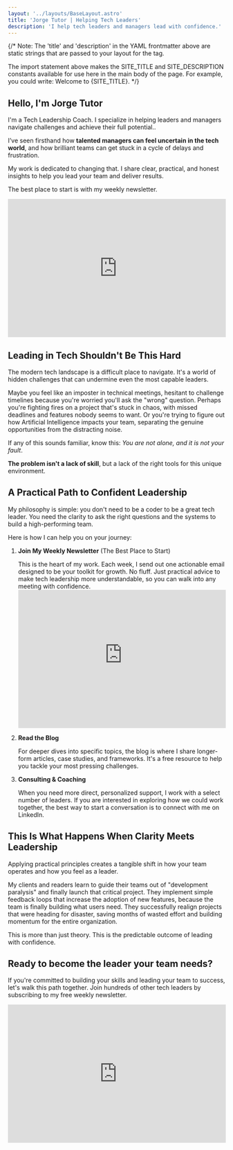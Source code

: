 ```yaml
---
layout: '../layouts/BaseLayout.astro'
title: 'Jorge Tutor | Helping Tech Leaders'
description: 'I help tech leaders and managers lead with confidence.'
---
```


{/*
  Note: The 'title' and 'description' in the YAML frontmatter above are static strings
  that are passed to your layout for the <head> tag.

  The import statement above makes the SITE_TITLE and SITE_DESCRIPTION
  constants available for use here in the main body of the page.
  For example, you could write: Welcome to {SITE_TITLE}.
*/}

## Hello, I'm Jorge Tutor

I'm a Tech Leadership Coach. I specialize in helping leaders and managers navigate challenges and achieve their full potential..

I’ve seen firsthand how <strong>talented managers can feel uncertain in the tech world</strong>, and how brilliant teams can get stuck in a cycle of delays and frustration.

My work is dedicated to changing that. I share clear, practical, and honest insights to help you lead your team and deliver results.
                        

The best place to start is with my weekly newsletter.
<iframe src="https://jorgetutor.substack.com/embed" width="100%" height="320" class="border border-[#EEE] bg-white" frameborder="0" scrolling="no"></iframe>

## Leading in Tech Shouldn't Be This Hard
The modern tech landscape is a difficult place to navigate. It's a world of hidden challenges that can undermine even the most capable leaders.

Maybe you feel like an imposter in technical meetings, hesitant to challenge timelines because you're worried you'll ask the "wrong" question. Perhaps you're fighting fires on a project that's stuck in chaos, with missed deadlines and features nobody seems to want. Or you're trying to figure out how Artificial Intelligence impacts your team, separating the genuine opportunities from the distracting noise.

If any of this sounds familiar, know this: *You are not alone, and it is not your fault*. 

**The problem isn't a lack of skill**, but a lack of the right tools for this unique environment.


## A Practical Path to Confident Leadership
My philosophy is simple: you don't need to be a coder to be a great tech leader. You need the clarity to ask the right questions and the systems to build a high-performing team.

Here is how I can help you on your journey:

1. **Join My Weekly Newsletter** (The Best Place to Start)

	This is the heart of my work. Each week, I send out one actionable email designed to be your toolkit for growth. No fluff. Just practical advice to make tech leadership more understandable, so you can walk into any meeting with confidence.
        <iframe src="https://jorgetutor.substack.com/embed" width="100%" height="320" class="border border-[#EEE] bg-white" frameborder="0" scrolling="no"></iframe>

2. **Read the Blog**

	For deeper dives into specific topics, the blog is where I share longer-form articles, case studies, and frameworks. It's a free resource to help you tackle your most pressing challenges.

3. **Consulting & Coaching**
	
    When you need more direct, personalized support, I work with a select number of leaders. If you are interested in exploring how we could work together, the best way to start a conversation is to connect with me on LinkedIn.



## This Is What Happens When Clarity Meets Leadership
Applying practical principles creates a tangible shift in how your team operates and how you feel as a leader.

My clients and readers learn to guide their teams out of "development paralysis" and finally launch that critical project. They implement simple feedback loops that increase the adoption of new features, because the team is finally building what users need. They successfully realign projects that were heading for disaster, saving months of wasted effort and building momentum for the entire organization.

This is more than just theory. This is the predictable outcome of leading with confidence.

## Ready to become the leader your team needs?
If you're committed to building your skills and leading your team to success, let's walk this path together. Join hundreds of other tech leaders by subscribing to my free weekly newsletter.

<iframe src="https://jorgetutor.substack.com/embed" width="100%" height="320" class="border border-[#EEE] bg-white" frameborder="0" scrolling="no"></iframe>
